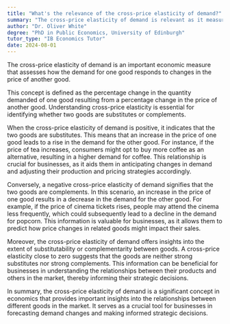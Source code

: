 ```yaml
---
title: "What's the relevance of the cross-price elasticity of demand?"
summary: "The cross-price elasticity of demand is relevant as it measures how the demand for a good responds to a change in the price of another good."
author: "Dr. Oliver White"
degree: "PhD in Public Economics, University of Edinburgh"
tutor_type: "IB Economics Tutor"
date: 2024-08-01
---
```


The cross-price elasticity of demand is an important economic measure that assesses how the demand for one good responds to changes in the price of another good.

This concept is defined as the percentage change in the quantity demanded of one good resulting from a percentage change in the price of another good. Understanding cross-price elasticity is essential for identifying whether two goods are substitutes or complements.

When the cross-price elasticity of demand is positive, it indicates that the two goods are substitutes. This means that an increase in the price of one good leads to a rise in the demand for the other good. For instance, if the price of tea increases, consumers might opt to buy more coffee as an alternative, resulting in a higher demand for coffee. This relationship is crucial for businesses, as it aids them in anticipating changes in demand and adjusting their production and pricing strategies accordingly.

Conversely, a negative cross-price elasticity of demand signifies that the two goods are complements. In this scenario, an increase in the price of one good results in a decrease in the demand for the other good. For example, if the price of cinema tickets rises, people may attend the cinema less frequently, which could subsequently lead to a decline in the demand for popcorn. This information is valuable for businesses, as it allows them to predict how price changes in related goods might impact their sales.

Moreover, the cross-price elasticity of demand offers insights into the extent of substitutability or complementarity between goods. A cross-price elasticity close to zero suggests that the goods are neither strong substitutes nor strong complements. This information can be beneficial for businesses in understanding the relationships between their products and others in the market, thereby informing their strategic decisions.

In summary, the cross-price elasticity of demand is a significant concept in economics that provides important insights into the relationships between different goods in the market. It serves as a crucial tool for businesses in forecasting demand changes and making informed strategic decisions.
    